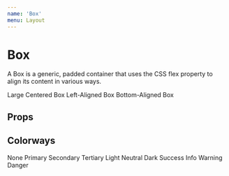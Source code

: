 ```yaml
---
name: 'Box'
menu: Layout
---
```




# Box

A Box is a generic, padded container that uses the CSS flex property to align its content in various ways.

<Playground>
    <Box colorway="primary" width="200px" height="200px" spacing="large">Large Centered Box</Box>
    <Box colorway="secondary" width="200px" height="200px" compact x="left">Left-Aligned Box</Box>
    <Box colorway="tertiary" width="200px" height="200px" y="bottom">Bottom-Aligned Box</Box>
</Playground>

## Props

<Props of={Box} />

## Colorways

<Playground>
  <WrapperInline>
    <Box>None</Box>
  </WrapperInline>
  <WrapperInline>
    <Box colorway="primary">Primary</Box>
  </WrapperInline>
  <WrapperInline>
    <Box colorway="secondary">Secondary</Box>
  </WrapperInline>
  <WrapperInline>
    <Box colorway="tertiary">Tertiary</Box>
  </WrapperInline>
  <WrapperInline>
    <Box colorway="light">Light</Box>
  </WrapperInline>
  <WrapperInline>
    <Box colorway="neutral">Neutral</Box>
  </WrapperInline>
  <WrapperInline>
    <Box colorway="dark">Dark</Box>
  </WrapperInline>
  <WrapperInline>
    <Box colorway="success">Success</Box>
  </WrapperInline>
  <WrapperInline>
    <Box colorway="info">Info</Box>
  </WrapperInline>
  <WrapperInline>
    <Box colorway="warning">Warning</Box>
  </WrapperInline>
  <WrapperInline>
    <Box colorway="danger">Danger</Box>
  </WrapperInline>
</Playground>
